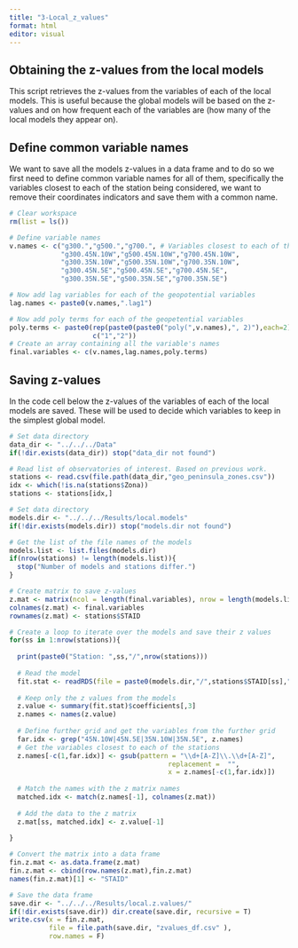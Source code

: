 ```yaml
---
title: "3-Local_z_values"
format: html
editor: visual
---
```


## Obtaining the z-values from the local models

This script retrieves the z-values from the variables of each of the local models. This is useful because the global models will be based on the z-values and on how frequent each of the variables are (how many of the local models they appear on).

## Define common variable names

We want to save all the models z-values in a data frame and to do so we first need to define common variable names for all of them, specifically the variables closest to each of the station being considered, we want to remove their coordinates indicators and save them with a common name.

```r

# Clear workspace
rm(list = ls())

# Define variable names
v.names <- c("g300.","g500.","g700.", # Variables closest to each of the station being considered
             "g300.45N.10W","g500.45N.10W","g700.45N.10W",
             "g300.35N.10W","g500.35N.10W","g700.35N.10W",
             "g300.45N.5E","g500.45N.5E","g700.45N.5E",
             "g300.35N.5E","g500.35N.5E","g700.35N.5E")

# Now add lag variables for each of the geopotential variables
lag.names <- paste0(v.names,".lag1")

# Now add poly terms for each of the geopetential variables
poly.terms <- paste0(rep(paste0(paste0("poly(",v.names),", 2)"),each=2),
                     c("1","2"))
# Create an array containing all the variable's names
final.variables <- c(v.names,lag.names,poly.terms)
```

## Saving z-values

In the code cell below the z-values of the variables of each of the local models are saved. These will be used to decide which variables to keep in the simplest global model.

```r

# Set data directory
data_dir <- "../../../Data"
if(!dir.exists(data_dir)) stop("data_dir not found")

# Read list of observatories of interest. Based on previous work.
stations <- read.csv(file.path(data_dir,"geo_peninsula_zones.csv"))
idx <- which(!is.na(stations$Zona))
stations <- stations[idx,]

# Set data directory
models.dir <- "../../../Results/local.models"
if(!dir.exists(models.dir)) stop("models.dir not found")

# Get the list of the file names of the models
models.list <- list.files(models.dir)
if(nrow(stations) != length(models.list)){
  stop("Number of models and stations differ.")
}

# Create matrix to save z-values
z.mat <- matrix(ncol = length(final.variables), nrow = length(models.list))
colnames(z.mat) <- final.variables
rownames(z.mat) <- stations$STAID

# Create a loop to iterate over the models and save their z values
for(ss in 1:nrow(stations)){
  
  print(paste0("Station: ",ss,"/",nrow(stations)))
  
  # Read the model
  fit.stat <- readRDS(file = paste0(models.dir,"/",stations$STAID[ss],".rds"))
  
  # Keep only the z values from the models
  z.value <- summary(fit.stat)$coefficients[,3]
  z.names <- names(z.value)
  
  # Define further grid and get the variables from the further grid
  far.idx <- grep("45N.10W|45N.5E|35N.10W|35N.5E", z.names)
  # Get the variables closest to each of the stations
  z.names[-c(1,far.idx)] <- gsub(pattern = "\\d+[A-Z]\\.\\d+[A-Z]",
                                        replacement =  "",
                                        x = z.names[-c(1,far.idx)])
  
  # Match the names with the z matrix names
  matched.idx <- match(z.names[-1], colnames(z.mat))
  
  # Add the data to the z matrix
  z.mat[ss, matched.idx] <- z.value[-1]
  
}

# Convert the matrix into a data frame
fin.z.mat <- as.data.frame(z.mat)
fin.z.mat <- cbind(row.names(z.mat),fin.z.mat)
names(fin.z.mat)[1] <- "STAID"

# Save the data frame
save.dir <- "../../../Results/local.z.values/"
if(!dir.exists(save.dir)) dir.create(save.dir, recursive = T)
write.csv(x = fin.z.mat,
          file = file.path(save.dir, "zvalues_df.csv" ),
          row.names = F)

```
